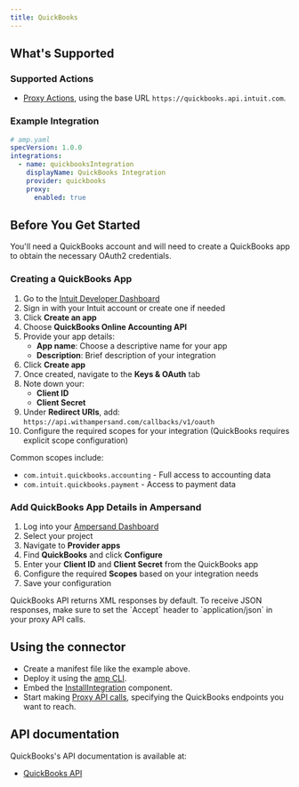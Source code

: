 ```yaml
---
title: QuickBooks
---
```


## What's Supported

### Supported Actions

- [Proxy Actions](/proxy-actions), using the base URL `https://quickbooks.api.intuit.com`.

### Example Integration

```yaml
# amp.yaml
specVersion: 1.0.0
integrations:
  - name: quickbooksIntegration
    displayName: QuickBooks Integration
    provider: quickbooks
    proxy:
      enabled: true
```

## Before You Get Started

You'll need a QuickBooks account and will need to create a QuickBooks app to obtain the necessary OAuth2 credentials.

### Creating a QuickBooks App

1. Go to the [Intuit Developer Dashboard](https://developer.intuit.com/)
2. Sign in with your Intuit account or create one if needed
3. Click **Create an app**
4. Choose **QuickBooks Online Accounting API**
5. Provide your app details:
   - **App name**: Choose a descriptive name for your app
   - **Description**: Brief description of your integration
6. Click **Create app**
7. Once created, navigate to the **Keys & OAuth** tab
8. Note down your:
   - **Client ID** 
   - **Client Secret**
9. Under **Redirect URIs**, add: `https://api.withampersand.com/callbacks/v1/oauth`
10. Configure the required scopes for your integration (QuickBooks requires explicit scope configuration)

Common scopes include:
- `com.intuit.quickbooks.accounting` - Full access to accounting data
- `com.intuit.quickbooks.payment` - Access to payment data



### Add QuickBooks App Details in Ampersand

1. Log into your [Ampersand Dashboard](https://dashboard.withampersand.com)
2. Select your project
3. Navigate to **Provider apps** 
4. Find **QuickBooks** and click **Configure**
5. Enter your **Client ID** and **Client Secret** from the QuickBooks app
6. Configure the required **Scopes** based on your integration needs
7. Save your configuration

<Note>
QuickBooks API returns XML responses by default. To receive JSON responses, make sure to set the `Accept` header to `application/json` in your proxy API calls.
</Note>


## Using the connector

- Create a manifest file like the example above.
- Deploy it using the [amp CLI](/cli/overview).
- Embed the [InstallIntegration](/embeddable-ui-components#install-integration) component.
- Start making [Proxy API calls](/proxy-actions), specifying the QuickBooks endpoints you want to reach.

## API documentation

QuickBooks's API documentation is available at:
- [QuickBooks API](https://developer.intuit.com/app/developer/qbo/docs/api/accounting/all-entities/account#the-account-object)